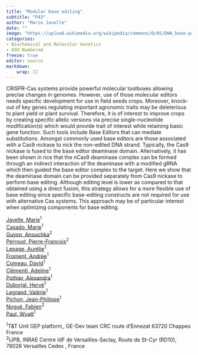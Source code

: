 ```yaml
---
title: "Modular base editing"
subtitle: "P43"
author: "Marie Javelle"
date: ""
image: "https://upload.wikimedia.org/wikipedia/commons/0/05/DNA_base-pair_diagram.jpg"
categories: 
- Biochemical and Molecular Genetics
- Odd Numbered
freeze: true
editor: source
markdown: 
    wrap: 72
---
```


CRISPR-Cas systems provide powerful molecular toolboxes allowing precise changes in genomes. However, use of those molecular editors needs specific development for use in field seeds crops. Moreover, knock-out of key genes regulating important agronomic traits may be deleterious to plant yield or plant survival. Therefore, it is of interest to improve crops by creating specific allelic versions via precise single-nucleotide modification(s) which would provide trait of interest while retaining basic gene function. Such tools include Base Editors that can mediate substitutions. Amongst commonly used base editors are those associated with a Cas9 nickase to nick the non-edited DNA strand. Typically, the Cas9 nickase is fused to the base editor deaminase domain. Alternatively, it has been shown in rice that the nCas9 deaminase complex can be formed through an indirect interaction of the deaminase with a modified gRNA which then guided the base editor complex to the target. Here we show that the deaminase domain can be provided separately from Cas9 nickase to perform base editing. Although editing level is lower as compared to that obtained using a direct fusion, this strategy allows for a more flexible use of base editing since specific base-editing constructs are not required for use with alternative Cas systems. This approach may be of particular interest when optimizing components for base editing.

<a href='mailto:marie.javelle@limagrain.com'>Javelle, Marie</a><sup>1</sup><br><a href='mailto:marie.casado@inrae.fr'>Casado, Marie</a><sup>1</sup><br><a href='mailto:anouchka.guyon@inrae.fr'>Guyon, Anouchka</a><sup>2</sup><br><a href='mailto:pierre-francois.perroud@inrae.fr'>Perroud, Pierre-François</a><sup>2</sup><br><a href='mailto:aurelie.lepage@limagrain.com'>Lepage, Aurélie</a><sup>1</sup><br><a href='mailto:andree.batisson@limagrain.com'>Froment, Andrée</a><sup>1</sup><br><a href='mailto:david.comeau@limagrain.com'>Comeau, David</a><sup>1</sup><br><a href='mailto:adeline.clementi@limagrain.com'>Clémenti, Adeline</a><sup>1</sup><br><a href='mailto:alexandra.pothier@limagrain.com'>Pothier, Alexandra</a><sup>1</sup><br><a href='mailto:herve.duborjal@limagrain.com'>Duborjal, Hervé</a><sup>1</sup><br><a href='mailto:valerie.legrand@limagrain.com'>Legrand, Valérie</a><sup>1</sup><br><a href='mailto:jean-philippe.pichon@limagrain.com'>Pichon, Jean-Philippe</a><sup>1</sup><br><a href='mailto:fabien.nogue@inrae.fr'>Nogué, Fabien</a><sup>2</sup><br><a href='mailto:wyatt.paul@limagrain.com'>Paul, Wyatt</a><sup>1</sup><br>

<sup>1</sup>T&T Unit GEP platform_ GE-Dev team CRC route d’Ennezat 63720 Chappes France<br><sup>2</sup>IJPB, INRAE Centre IdF de Versailles-Saclay, Route de St-Cyr (RD10), 78026 Versailles Cedex , France<br>